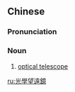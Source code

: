 {{also|光学望远镜}}
==Chinese==
{{zh-forms|s=光学望远镜|type=23}}

===Pronunciation===
{{zh-pron
|m=guāngxué wàngyuǎnjìng
|c=gwong1 hok6 mong6 jyun5 geng3
|cat=n
}}

===Noun===
{{zh-noun}}

# [[optical telescope]]

[[ru:光學望遠鏡]]